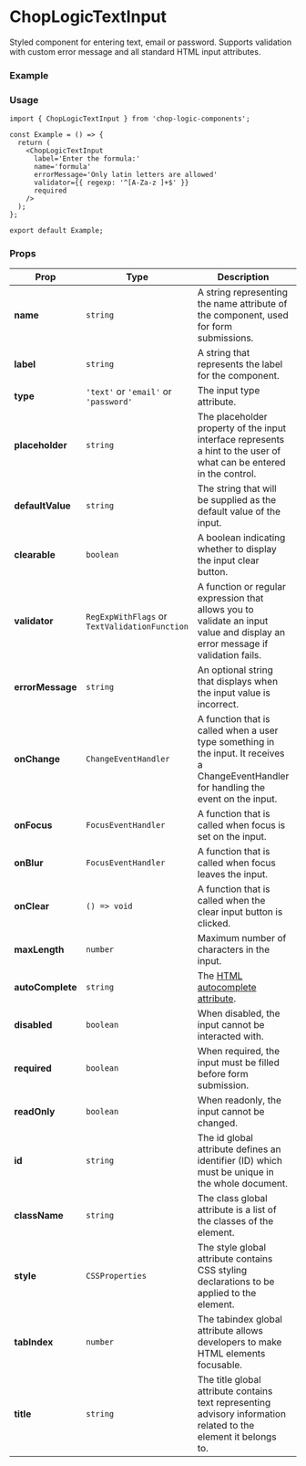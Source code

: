 
<Meta of={TextInput} title='TextInput' />

# ChopLogicTextInput

Styled component for entering text, email or password. Supports validation with custom error message and all standard HTML input attributes.

### Example

<Canvas of={TextInput.DefaultTextInput} />

### Usage

```tsx
import { ChopLogicTextInput } from 'chop-logic-components';

const Example = () => {
  return (
    <ChopLogicTextInput
      label='Enter the formula:'
      name='formula'
      errorMessage='Only latin letters are allowed'
      validator={{ regexp: '^[A-Za-z ]+$' }}
      required
    />
  );
};

export default Example;
```

### Props

| Prop             | Type                                          | Description                                                                                                                              | Default          | Required |
|------------------|-----------------------------------------------|------------------------------------------------------------------------------------------------------------------------------------------|------------------|----------|
| **name**         | `string`                                      | A string representing the name attribute of the component, used for form submissions.                                                    | `undefined`      | Yes      |
| **label**        | `string`                                      | A string that represents the label for the component.                                                                                    | `undefined`      | Yes      |
| **type**         | `'text'` or `'email'` or `'password'`         | The input type attribute.                                                                                                                | `'text'`         | No       |
| **placeholder**  | `string`                                      | The placeholder property of the input interface represents a hint to the user of what can be entered in the control.                     | `'Type here...'` | No       |
| **defaultValue** | `string`                                      | The string that will be supplied as the default value of the input.                                                                      | `undefined`      | No       |
| **clearable**    | `boolean`                                     | A boolean indicating whether to display the input clear button.                                                                          | `false`          | No       |
| **validator**    | `RegExpWithFlags` or `TextValidationFunction` | A function or regular expression that allows you to validate an input value and display an error message if validation fails.            | `undefined`      | No       |
| **errorMessage** | `string`                                      | An optional string that displays when the input value is incorrect.                                                                      | `undefined`      | No       |
| **onChange**     | `ChangeEventHandler`                          | A function that is called when a user type something in the input. It receives a ChangeEventHandler for handling the event on the input. | `undefined`      | No       |
| **onFocus**      | `FocusEventHandler`                           | A function that is called when focus is set on the input.                                                                                | `undefined`      | No       |
| **onBlur**       | `FocusEventHandler`                           | A function that is called when focus leaves the input.                                                                                   | `undefined`      | No       |
| **onClear**      | `() => void`                                  | A function that is called when the clear input button is clicked.                                                                        | `undefined`      | No       |
| **maxLength**    | `number`                                      | Maximum number of characters in the input.                                                                                               | `undefined`      | No       |
| **autoComplete** | `string`                                      | The [HTML autocomplete attribute](https://developer.mozilla.org/en-US/docs/Web/HTML/Attributes/autocomplete).                            | `"off"`          | No       |
| **disabled**     | `boolean`                                     | When disabled, the input cannot be interacted with.                                                                                      | `false`          | No       |
| **required**     | `boolean`                                     | When required, the input must be filled before form submission.                                                                          | `false`          | No       |
| **readOnly**     | `boolean`                                     | When readonly, the input cannot be changed.                                                                                              | `false`          | No       |
| **id**           | `string`                                      | The id global attribute defines an identifier (ID) which must be unique in the whole document.                                           | `undefined`      | No       |
| **className**    | `string`                                      | The class global attribute is a list of the classes of the element.                                                                      | `undefined`      | No       |
| **style**        | `CSSProperties`                               | The style global attribute contains CSS styling declarations to be applied to the element.                                               | `undefined`      | No       |
| **tabIndex**     | `number`                                      | The tabindex global attribute allows developers to make HTML elements focusable.                                                         | `undefined`      | No       |
| **title**        | `string`                                      | The title global attribute contains text representing advisory information related to the element it belongs to.                         | `undefined`      | No       |
